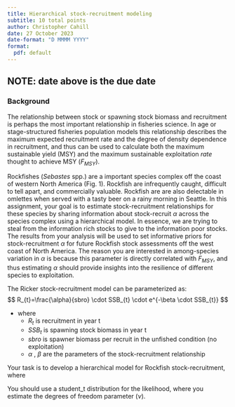 ```yaml
---
title: Hierarchical stock-recruitment modeling
subtitle: 10 total points
author: Christopher Cahill
date: 27 October 2023
date-format: "D MMMM YYYY"
format: 
  pdf: default
---
```


## NOTE: date above is the due date

### Background
 
 The relationship between stock or spawning stock biomass and recruitment is perhaps the most important relationship in fisheries science.  In age or stage-structured fisheries population models this relationship describes the maximum expected recruitment rate and the degree of density dependence in recruitment, and thus can be used to calculate both the maximum sustainable yield (MSY) and the maximum sustainable exploitation *rate* thought to achieve MSY ($F_{MSY}$). 

 Rockfishes (*Sebastes* spp.) are a important species complex off the coast of western North America (Fig. 1).  Rockfish are infrequently caught, difficult to tell apart, and commercially valuable.  Rockfish are are also delectable in omlettes when served with a tasty beer on a rainy morning in Seattle.  In this assignment, your goal is to estimate stock-recruitment relationships for these species by sharing information about stock-recruit $\alpha$ across the species complex using a hierarchical model. In essence, we are trying to steal from the information rich stocks to give to the information poor stocks.  The results from your analysis will be used to set informative priors for stock-recruitment $\alpha$ for future Rockfish stock assessments off the west coast of North America.  The reason you are interested in among-species variation in $\alpha$ is because this parameter is directly correlated with $F_{MSY}$, and thus estimating $\alpha$ should provide insights into the resilience of different species to exploitation.  

The Ricker stock-recruitment model can be parameterized as:  
$$
R_{t}=\frac{\alpha}{sbro} \cdot SSB_{t} \cdot e^{-\beta \cdot SSB_{t}}
$$

- where 
  - $R_{t}$ is recruitment in year t
  - $SSB_{t}$ is spawning stock biomass in year t
  - $sbro$ is spawner biomass per recruit in the unfished condition (no exploitation)
  - $\alpha$ , $\beta$ are the parameters of the stock-recruitment relationship 

Your task is to develop a hierarchical model for Rockfish stock-recruitment, where 

You should use a student_t distribution for the likelihood, where you estimate the degrees of freedom parameter ($\nu$). 
